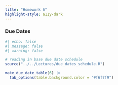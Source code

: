 ```yaml
---
title: "Homework 6"
highlight-style: a11y-dark
---
```


### Due Dates

```r
#| echo: false
#| message: false
#| warning: false

# reading in base due date schedule
source("../../Lectures/due_dates_schedule.R")

make_due_date_table(6) |> 
  tab_options(table.background.color = "#f6f7f9")
```